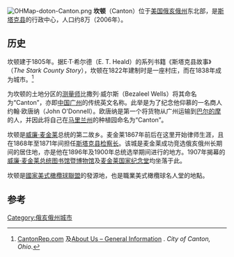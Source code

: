 [[File:OHMap-doton-Canton.png|right]]
'''坎顿'''（Canton）位于[[美国|美国]][[俄亥俄州|俄亥俄州]]东北部，是[[斯塔克县_(俄亥俄州)|斯塔克县]]的行政中心，人口约8万（2006年）。

== 历史 ==
坎顿建于1805年。据E·T·希尔德（E. T. Heald）的系列书籍《斯塔克县故事》（''The Stark County Story''），坎顿在1822年建制时是一座村庄，而在1838年成为城市。<ref name="wikipedia">[http://www.cantonrep.com/index.php?ID=279481 CantonRep.com] {{Wayback|url=http://www.cantonrep.com/index.php?ID=279481 |date=20070310230620 }}及[http://www.cantonohio.gov/?pg=history About Us – General Information] {{Wayback|url=http://www.cantonohio.gov/?pg=history |date=20131212031908 }}. ''City of Canton, Ohio''.</ref>

为坎顿的土地分区的[[测量师|测量师]]比撒列·威尔斯（Bezaleel Wells）将其命名为“Canton”，亦即[[清朝|中国]][[广州|广州]]的传统英文名称。此举是为了纪念他仰慕的一名商人约翰·欧唐纳（John O'Donnell）。欧唐纳是第一个将货物从广州运输到[[巴尔的摩|巴尔的摩]]的人，并因此将自己在[[马里兰州|马里兰州]]的种植园命名为“Canton”。

坎顿是[[威廉·麦金莱|威廉·麦金莱]]总统的第二故乡。麦金莱1867年前后在这里开始律师生涯，且在1868年至1871年间担任[[斯塔克县_(俄亥俄州)|斯塔克县]][[县检察长|检察长]]。该城是麦金莱成功竞选俄亥俄州长期间的居住地，亦是他在1896年及1900年总统选举期间进行{{tsl|en|Front porch campaign||门廊竞选}}的地方。1907年揭幕的[[威廉·麦金莱总统图书馆暨博物馆|威廉·麦金莱总统图书馆暨博物馆]]及[[麦金莱国家纪念堂|麦金莱国家纪念堂]]均坐落于此。

坎顿是[[國家美式橄欖球聯盟|國家美式橄欖球聯盟]]的發源地，也是職業美式橄欖球名人堂的地點。

== 参考 ==
<references/>

{{commonscat}}
{{coord|display=title}}
{{normdaten}}
{{DEFAULTSORT:canton}}
[[Category:俄亥俄州城市|Category:俄亥俄州城市]]
{{Ohio-stub}}
